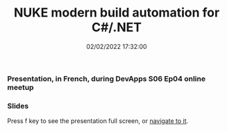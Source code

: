 ﻿---
title: 'NUKE modern build automation for C#/.NET'
permalink: /2022/02/02/NUKE-modern-build-automation-for-sharp-dotnet/
date: 02/02/2022 17:32:00
tags: [.NET, Build, NUKE]
excerpt: Presentation, in French, during DevApps S06 Ep04 online meetup
slides: https://laurentkempe.com/presentations/dotNET%20build%20automation%20with%20NUKE/#/
---
### Presentation, in French, during DevApps S06 Ep04 online meetup

<Plyr video="o0XLGRObd4E" start="294" />

### Slides

Press f key to see the presentation full screen, or [navigate to it](https://laurentkempe.com/presentations/dotNET%20build%20automation%20with%20NUKE/#/).

<Reveal src="https://laurentkempe.com/presentations/dotNET%20build%20automation%20with%20NUKE/#/" />
